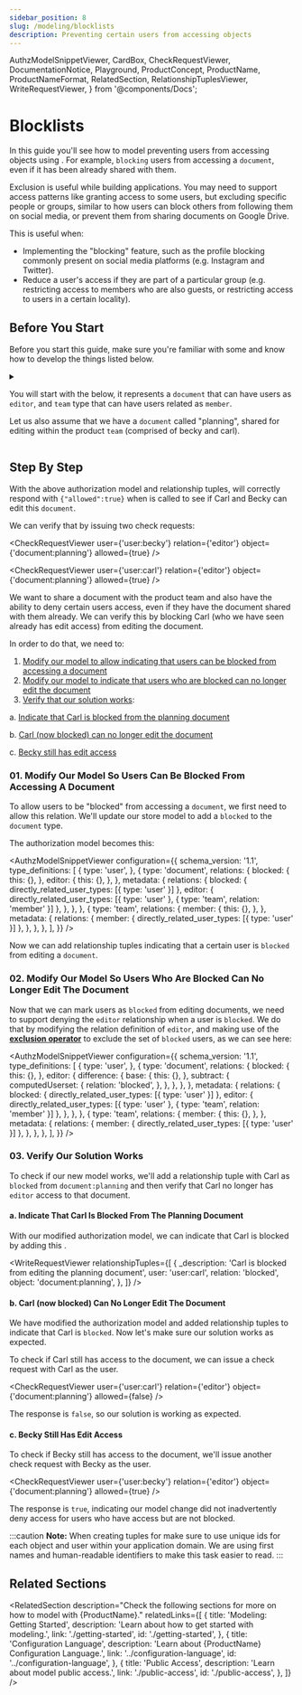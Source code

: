 ```yaml
---
sidebar_position: 8
slug: /modeling/blocklists
description: Preventing certain users from accessing objects
---
```


  AuthzModelSnippetViewer,
  CardBox,
  CheckRequestViewer,
  DocumentationNotice,
  Playground,
  ProductConcept,
  ProductName,
  ProductNameFormat,
  RelatedSection,
  RelationshipTuplesViewer,
  WriteRequestViewer,
} from '@components/Docs';

# Blocklists

<DocumentationNotice />

In this guide you'll see how to model preventing users from accessing objects using <ProductName format={ProductNameFormat.ProductLink}/>. For example, `blocking` users from accessing a `document`, even if it has been already shared with them.

<CardBox title="When to use" appearance="filled">

Exclusion is useful while building applications. You may need to support access patterns like granting access to some users, but excluding specific people or groups, similar to how users can block others from following them on social media, or prevent them from sharing documents on Google Drive.

This is useful when:

- Implementing the "blocking" feature, such as the profile blocking commonly present on social media platforms (e.g. Instagram and Twitter).
- Reduce a user's access if they are part of a particular group (e.g. restricting access to members who are also guests, or restricting access to users in a certain locality).

</CardBox>

## Before You Start

Before you start this guide, make sure you're familiar with some <ProductConcept /> and know how to develop the things listed below.

<details>
<summary>

You will start with the _<ProductConcept section="what-is-an-authorization-model" linkName="authorization model" />_ below, it represents a `document` _<ProductConcept section="what-is-a-type" linkName="type" />_ that can have users **<ProductConcept section="what-is-a-relation" linkName="related" />** as `editor`, and `team` type that can have users related as `member`.

Let us also assume that we have a `document` called "planning", shared for editing within the product `team` (comprised of becky and carl).

</summary>

<AuthzModelSnippetViewer
  configuration={{
    schema_version: '1.1',
    type_definitions: [
      {
        type: 'user',
      },
      {
        type: 'document',
        relations: {
          editor: {
            this: {},
          },
        },
        metadata: {
          relations: {
            editor: { directly_related_user_types: [{ type: 'user' }, { type: 'team', relation: 'member' }] },
          },
        },
      },
      {
        type: 'team',
        relations: {
          member: {
            this: {},
          },
        },
        metadata: {
          relations: {
            member: { directly_related_user_types: [{ type: 'user' }] },
          },
        },
      },
    ],
  }}
/>

The current state of the system is represented by the following relationship tuples being in the system already:

<RelationshipTuplesViewer
  relationshipTuples={[
    {
      _description: 'Members of the product team can edit the planning document',
      user: 'team:product#member',
      relation: 'editor',
      object: 'document:planning',
    },
    {
      _description: 'Becky is a member of the product team',
      user: 'user:becky',
      relation: 'member',
      object: 'team:product',
    },
    {
      _description: 'Carl is a member of the product team',
      user: 'user:carl',
      relation: 'member',
      object: 'team:product',
    },
  ]}
/>

<hr />

In addition, you will need to know the following:

### Modeling User Groups

You need to know how to add users to groups and grant groups access to resources. [Learn more →](.//user-groups.mdx)

### <ProductName format={ProductNameFormat.ShortForm} /> Concepts

- A <ProductConcept section="what-is-a-type" linkName="Type" />: a class of objects that have similar characteristics
- A <ProductConcept section="what-is-a-user" linkName="User" />: an entity in the system that can be related to an object
- A <ProductConcept section="what-is-a-relation" linkName="Relation" />: is a string defined in the type definition of an authorization model that defines the possibility of a relationship between an object of the same type as the type definition and a user in the system
- An <ProductConcept section="what-is-an-object" linkName="Object" />: represents an entity in the system. Users' relationships to it can be define through relationship tuples and the authorization model
- A <ProductConcept section="what-is-a-relationship-tuple" linkName="Relationship Tuple" />: a grouping consisting of a user, a relation and an object stored in <ProductName format={ProductNameFormat.ShortForm} />
- [Exclusion Operator](../configuration-language.mdx#the-exclusion-operator): the exclusion operator can be used to exclude certain usersets from being related to an object

</details>

<Playground />

## Step By Step

With the above authorization model and relationship tuples, <ProductName format={ProductNameFormat.LongForm} /> will correctly respond with `{"allowed":true}` when <ProductConcept section="what-is-a-check-request" linkName="check" /> is called to see if Carl and Becky can edit this `document`.

We can verify that by issuing two check requests:

<CheckRequestViewer user={'user:becky'} relation={'editor'} object={'document:planning'} allowed={true} />

<CheckRequestViewer user={'user:carl'} relation={'editor'} object={'document:planning'} allowed={true} />

We want to share a document with the product team and also have the ability to deny certain users access, even if they have the document shared with them already. We can verify this by blocking Carl (who we have seen already has edit access) from editing the document.

In order to do that, we need to:

1. [Modify our model to allow indicating that users can be blocked from accessing a document](#01-modify-our-model-so-users-can-be-blocked-from-accessing-a-document)
2. [Modify our model to indicate that users who are blocked can no longer edit the document](#02-modify-our-model-so-users-who-are-blocked-can-no-longer-edit-the-document)
3. [Verify that our solution works](#03-verify-our-solution-works):

a. [Indicate that Carl is blocked from the planning document](#a-indicate-that-carl-is-blocked-from-the-planning-document)

b. [Carl (now blocked) can no longer edit the document](#b-carl-now-blocked-can-no-longer-edit-the-document)

c. [Becky still has edit access](#c-becky-still-has-edit-access)

### 01. Modify Our Model So Users Can Be Blocked From Accessing A Document

To allow users to be "blocked" from accessing a `document`, we first need to allow this relation. We'll update our store model to add a `blocked` <ProductConcept section="what-is-a-relation" linkName="relation" /> to the `document` type.

The authorization model becomes this:

<AuthzModelSnippetViewer
  configuration={{
    schema_version: '1.1',
    type_definitions: [
      {
        type: 'user',
      },
      {
        type: 'document',
        relations: {
          blocked: {
            this: {},
          },
          editor: {
            this: {},
          },
        },
        metadata: {
          relations: {
            blocked: { directly_related_user_types: [{ type: 'user' }] },
            editor: { directly_related_user_types: [{ type: 'user' }, { type: 'team', relation: 'member' }] },
          },
        },
      },
      {
        type: 'team',
        relations: {
          member: {
            this: {},
          },
        },
        metadata: {
          relations: {
            member: { directly_related_user_types: [{ type: 'user' }] },
          },
        },
      },
    ],
  }}
/>

Now we can add relationship tuples indicating that a certain user is `blocked` from editing a `document`.

### 02. Modify Our Model So Users Who Are Blocked Can No Longer Edit The Document

Now that we can mark users as `blocked` from editing documents, we need to support denying the `editor` relationship when a user is `blocked`. We do that by modifying the relation definition of `editor`, and making use of the [**exclusion operator**](../configuration-language.mdx#the-exclusion-operator) to exclude the set of `blocked` users, as we can see here:

<AuthzModelSnippetViewer
  configuration={{
    schema_version: '1.1',
    type_definitions: [
      {
        type: 'user',
      },
      {
        type: 'document',
        relations: {
          blocked: {
            this: {},
          },
          editor: {
            difference: {
              base: {
                this: {},
              },
              subtract: {
                computedUserset: {
                  relation: 'blocked',
                },
              },
            },
          },
        },
        metadata: {
          relations: {
            blocked: { directly_related_user_types: [{ type: 'user' }] },
            editor: { directly_related_user_types: [{ type: 'user' }, { type: 'team', relation: 'member' }] },
          },
        },
      },
      {
        type: 'team',
        relations: {
          member: {
            this: {},
          },
        },
        metadata: {
          relations: {
            member: { directly_related_user_types: [{ type: 'user' }] },
          },
        },
      },
    ],
  }}
/>

### 03. Verify Our Solution Works

To check if our new model works, we'll add a relationship tuple with Carl as `blocked` from `document:planning` and then verify that Carl no longer has `editor` access to that document.

#### a. Indicate That Carl Is Blocked From The Planning Document

With our modified authorization model, we can indicate that Carl is blocked by adding this _<ProductConcept section="what-is-a-relationship-tuple" linkName="relationship tuple" />_.

<WriteRequestViewer
  relationshipTuples={[
    {
      _description: 'Carl is blocked from editing the planning document',
      user: 'user:carl',
      relation: 'blocked',
      object: 'document:planning',
    },
  ]}
/>

#### b. Carl (now blocked) Can No Longer Edit The Document

We have modified the authorization model and added relationship tuples to indicate that Carl is `blocked`. Now let's make sure our solution works as expected.

To check if Carl still has access to the document, we can issue a check request with Carl as the user.

<CheckRequestViewer user={'user:carl'} relation={'editor'} object={'document:planning'} allowed={false} />

The response is `false`, so our solution is working as expected.

#### c. Becky Still Has Edit Access

To check if Becky still has access to the document, we'll issue another check request with Becky as the user.

<CheckRequestViewer user={'user:becky'} relation={'editor'} object={'document:planning'} allowed={true} />

The response is `true`, indicating our model change did not inadvertently deny access for users who have access but are not blocked.

:::caution
**Note:** When creating tuples for <ProductName format={ProductNameFormat.LongForm} /> make sure to use unique ids for each object and user within your application domain. We are using first names and human-readable identifiers to make this task easier to read.
:::

## Related Sections

<RelatedSection
  description="Check the following sections for more on how to model with {ProductName}."
  relatedLinks={[
    {
      title: 'Modeling: Getting Started',
      description: 'Learn about how to get started with modeling.',
      link: './getting-started',
      id: './getting-started',
    },
    {
      title: 'Configuration Language',
      description: 'Learn about {ProductName} Configuration Language.',
      link: '../configuration-language',
      id: '../configuration-language',
    },
    {
      title: 'Public Access',
      description: 'Learn about model public access.',
      link: './public-access',
      id: './public-access',
    },
  ]}
/>
